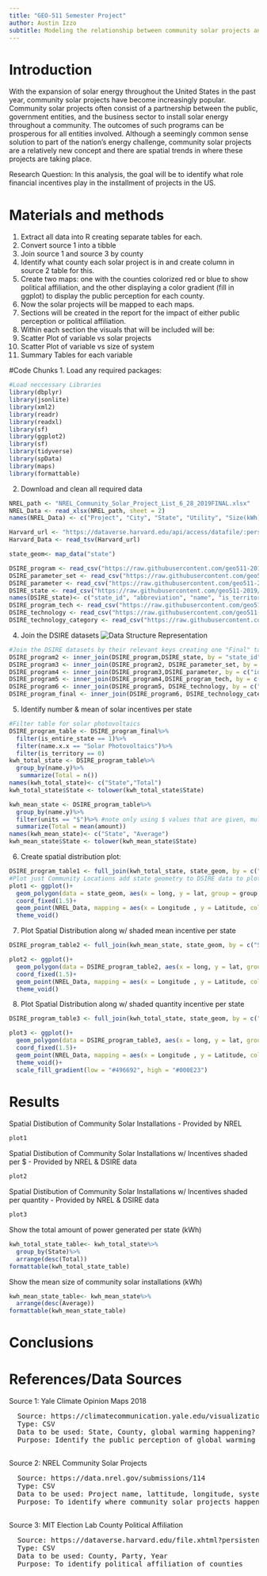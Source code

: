 ```yaml
---
title: "GEO-511 Semester Project"
author: Austin Izzo
subtitle: Modeling the relationship between community solar projects and the incentives in the US. 
---
```


# Introduction
With the expansion of solar energy throughout the United States in the past year, community solar projects have become increasingly popular. Community solar projects often consist of a partnership between the public, government entities, and the business sector to install solar energy throughout a community. The outcomes of such programs can be prosperous for all entities involved. Although a seemingly common sense solution to part of the nation's energy challenge, community solar projects are a relatively new concept and there are spatial trends in where these projects are taking place. 

Research Question: In this analysis, the goal will be to identify what role financial incentives play in the installment of projects in the US. 


# Materials and methods  

1. Extract all data into R creating separate tables for each. 
2. Convert source 1 into a tibble 
3. Join source 1 and source 3 by county 
4. Identify what county each solar project is in and create column in source 2 table for this. 
5. Create two maps: one with the counties colorized red or blue to show political affiliation, and the other displaying a color gradient (fill in ggplot) to display the public perception for each county.    
7. Now the solar projects will be mapped to each maps. 
8. Sections will be created in the report for the impact of either public perception or political       affiliation. 
9. Within each section the visuals that will be included will be: 
  1. Scatter Plot of variable vs solar projects
  2. Scatter Plot of variable vs size of system 
  3. Summary Tables for each variable 

#Code Chunks 
1. Load any required packages:
```r
#Load neccessary Libraries
library(dbplyr)
library(jsonlite)
library(xml2)
library(readr)
library(readxl)
library(sf)
library(ggplot2)
library(sf)
library(tidyverse)
library(spData)
library(maps)
library(formattable)
```

2. Download and clean all required data  
```r
NREL_path <- "NREL_Community_Solar_Project_List_6_28_2019FINAL.xlsx" 
NREL_Data <- read_xlsx(NREL_path, sheet = 2)
names(NREL_Data) <- c("Project", "City", "State", "Utility", "Size(kWh)","Year","Latitude", "Longitude")

Harvard_url <- "https://dataverse.harvard.edu/api/access/datafile/:persistentId?persistentId=doi:10.7910/DVN/VOQCHQ/FQ9NBF"
Harvard_Data <- read_tsv(Harvard_url)

state_geom<- map_data("state")

DSIRE_program <- read_csv("https://raw.githubusercontent.com/geo511-2019/2019-geo511-project-austin3087/master/program.csv")
DSIRE_parameter_set <- read_csv("https://raw.githubusercontent.com/geo511-2019/2019-geo511-project-austin3087/master/parameter_set.csv")
DSIRE_parameter <- read_csv("https://raw.githubusercontent.com/geo511-2019/2019-geo511-project-austin3087/master/parameter.csv")
DSIRE_state <- read_csv("https://raw.githubusercontent.com/geo511-2019/2019-geo511-project-austin3087/master/state.csv")
names(DSIRE_state)<- c("state_id", "abbreviation", "name", "is_territory")
DSIRE_program_tech <- read_csv("https://raw.githubusercontent.com/geo511-2019/2019-geo511-project-austin3087/master/program_technology.csv")
DSIRE_technology <- read_csv("https://raw.githubusercontent.com/geo511-2019/2019-geo511-project-austin3087/master/technology.csv")
DSIRE_technology_category <- read_csv("https://raw.githubusercontent.com/geo511-2019/2019-geo511-project-austin3087/master/technology_category.csv")
```

4. Join the DSIRE datasets 
![Data Structure Representation](Data_Structure.png)
```r
#Join the DSIRE datasets by their relevant keys creating one "Final" table with relevant information. See data relationship chart above to identify how tables are related.  
DSIRE_program2 <- inner_join(DSIRE_program,DSIRE_state, by = "state_id")
DSIRE_program3 <- inner_join(DSIRE_program2, DSIRE_parameter_set, by = c("id" = "program_id"))
DSIRE_program4 <- inner_join(DSIRE_program3,DSIRE_parameter, by = c("id" = "parameter_set_id"))
DSIRE_program5 <- inner_join(DSIRE_program4,DSIRE_program_tech, by = c("id" = "program_id"))
DSIRE_program6 <- inner_join(DSIRE_program5, DSIRE_technology, by = c("technology_id" = "id"))
DSIRE_program_final <- inner_join(DSIRE_program6, DSIRE_technology_category, by = c("technology_id" = "id"))
```

5. Identify number & mean of solar incentives per state  
```r
#Filter table for solar photovoltaics 
DSIRE_program_table <- DSIRE_program_final%>%
  filter(is_entire_state == 1)%>%
  filter(name.x.x == "Solar Photovoltaics")%>%
  filter(is_territory == 0)
kwh_total_state <- DSIRE_program_table%>%
  group_by(name.y)%>%
   summarize(Total = n())
names(kwh_total_state)<- c("State","Total")
kwh_total_state$State <- tolower(kwh_total_state$State)

kwh_mean_state <- DSIRE_program_table%>%
  group_by(name.y)%>%
  filter(units == "$")%>% #note only using $ values that are given, multiple other units given in table but needed to be filtered for this analysis
  summarize(Total = mean(amount))
names(kwh_mean_state)<- c("State", "Average")
kwh_mean_state$State <- tolower(kwh_mean_state$State)

```

6. Create spatial distribution plot: 
```r
DSIRE_program_table1 <- full_join(kwh_total_state, state_geom, by = c("State" = "region"))
#Plot just Community Locations add state geometry to DSIRE data to plot
plot1 <- ggplot()+  
  geom_polygon(data = state_geom, aes(x = long, y = lat, group = group, col = "blue"))+
  coord_fixed(1.5)+
  geom_point(NREL_Data, mapping = aes(x = Longitude , y = Latitude, col = "red", alpha = .8))+
  theme_void()
```

7. Plot Spatial Distribution along w/ shaded mean incentive per state
```r
DSIRE_program_table2 <- full_join(kwh_mean_state, state_geom, by = c("State" = "region"))  

plot2 <- ggplot()+
  geom_polygon(data = DSIRE_program_table2, aes(x = long, y = lat, group = group, col = "blue", fill = Average))+
  coord_fixed(1.5)+
  geom_point(NREL_Data, mapping = aes(x = Longitude , y = Latitude, col = "red", alpha = .8))+
  theme_void() 
```

8. Plot Spatial Distribution along w/ shaded quantity incentive per state
```r
DSIRE_program_table3 <- full_join(kwh_total_state, state_geom, by = c("State" = "region"))

plot3 <- ggplot()+
  geom_polygon(data = DSIRE_program_table3, aes(x = long, y = lat, group = group, col = "blue", fill = Total))+
  coord_fixed(1.5)+
  geom_point(NREL_Data, mapping = aes(x = Longitude , y = Latitude, col = "red", alpha = .8))+
  theme_void()+
  scale_fill_gradient(low = "#496692", high = "#000E23")
```

# Results

Spatial Distibution of Community Solar Installations - Provided by NREL
```r
plot1
```

Spatial Distibution of Community Solar Installations w/ Incentives shaded per $ - Provided by NREL & DSIRE data
```r
plot2
```
Spatial Distibution of Community Solar Installations w/ Incentives shaded per quantity - Provided by NREL & DSIRE data
```r
plot3
```
Show the total amount of power generated per state (kWh)   
```r
kwh_total_state_table<- kwh_total_state%>%
  group_by(State)%>%
  arrange(desc(Total))
formattable(kwh_total_state_table)
```

Show the mean size of community solar installations (kWh)   
```r
kwh_mean_state_table<- kwh_mean_state%>%
  arrange(desc(Average))
formattable(kwh_mean_state_table)
```

# Conclusions


# References/Data Sources

Source 1: Yale Climate Opinion Maps 2018  
  <pre>
  Source: https://climatecommunication.yale.edu/visualizations-data/ycom-us-2018/?est=happening&type=value&geo=county  
  Type: CSV  
  Data to be used: State, County, global warming happening?  
  Purpose: Identify the public perception of global warming at a county level  
   </pre>
  
Source 2: NREL Community Solar Projects  
  <pre>
  Source: https://data.nrel.gov/submissions/114  
  Type: CSV  
  Data to be used: Project name, lattitude, longitude, system size, year of interconnection  
  Purpose: To identify where community solar projects happening 
  </pre>
  
Source 3: MIT Election Lab County Political Affiliation  
  <pre>
  Source: https://dataverse.harvard.edu/file.xhtml?persistentId=doi:10.7910/DVN/VOQCHQ/FQ9NBF  
  Type: CSV  
  Data to be used: County, Party, Year  
  Purpose: To identify political affiliation of counties  
  </pre>




